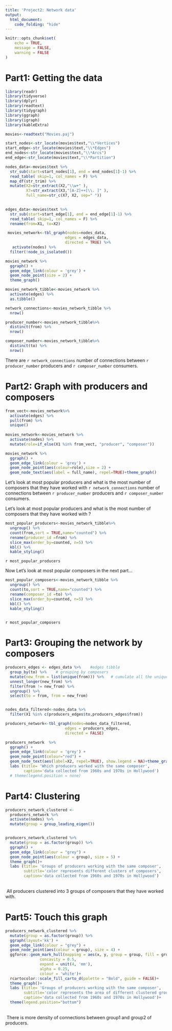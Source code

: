 ```yaml
---
title: 'Project2: Network data'
output: 
  html_document: 
    code_folding: "hide"
---
```


```r
knitr::opts_chunk$set(
	echo = TRUE,
	message = FALSE,
	warning = FALSE
)
```

# Part1: Getting the data

```r

library(readr)
library(tidyverse)
library(dplyr)
library(readtext)
library(tidygraph)
library(ggraph)
library(igraph)
library(kableExtra)

movies<-readtext("Movies.paj")

start_nodes<-str_locate(movies$text,"\\*Vertices")
start_edge<-str_locate(movies$text,"\\*Edges")
end_nodes<-str_locate(movies$text,"\\*Arcs")
end_edge<-str_locate(movies$text,"\\*Partition")

nodes_data<-movies$text %>%
  str_sub(start=start_nodes[1], end = end_nodes[1]-1) %>%
  read_table( skip=1, col_names = F) %>% 
  map_df(str_trim) %>% 
  mutate(X2=str_extract(X2,"\\w+" ),
         X7=str_extract(X3,"[A-Z]++[\\. ]" ),
         full_name=str_c(X7, X2, sep=" "))
  

edges_data<-movies$text %>%
  str_sub(start=start_edge[1], end = end_edge[1]-1) %>%
  read_table( skip=1, col_names = F) %>% 
  rename(from=X1, to=X2)

 movies_network<-tbl_graph(nodes=nodes_data, 
                          edges = edges_data,
                          directed = TRUE) %>% 
   activate(nodes) %>%
  filter(!node_is_isolated())

movies_network %>% 
  ggraph() + 
  geom_edge_link(colour = 'grey') + 
  geom_node_point(size = 2) +
  theme_graph()

movies_network_tibble<-movies_network %>% 
  activate(edges) %>% 
  as.tibble() 

network_connections<-movies_network_tibble %>% 
  nrow()

producer_number<-movies_network_tibble%>% 
  distinct(from) %>% 
  nrow()

composer_number<-movies_network_tibble%>% 
  distinct(to) %>% 
  nrow()

```

There are `r network_connections` number of connections between `r producer_number` producers and `r composer_number` consumers.

# Part2: Graph with producers and composers

```r

from_vect<-movies_network%>% 
  activate(edges) %>% 
  pull(from) %>% 
  unique()
  
movies_network<-movies_network %>% 
  activate(nodes) %>% 
  mutate(role=if_else(X1 %in% from_vect, "producer", "composer"))

movies_network %>% 
  ggraph() + 
  geom_edge_link(colour = 'grey') + 
  geom_node_point(aes(colour=role),size = 2) +
  geom_node_text(aes(label = full_name), repel=TRUE)+theme_graph()
```


Let's look at most popular producers and what is the most number of composers that they have worked with `r network_connections` number of connections between `r producer_number` producers and `r composer_number` consumers. \ \

Let's look at most popular producers and what is the most number of composers that they have worked with ?
```r

most_popular_producers<-movies_network_tibble%>% 
  ungroup() %>% 
  count(from,sort = TRUE,name="counted") %>% 
  rename(producer_id =from) %>% 
  slice_max(order_by=counted, n=5) %>%  
  kbl() %>%
  kable_styling()
```
`r most_popular_producers`

Now Let's look at most popular composers in the next part...

```r
most_popular_composers<-movies_network_tibble %>% 
  ungroup() %>% 
  count(to,sort = TRUE,name="counted") %>% 
  rename(composer_id =to) %>% 
  slice_max(order_by=counted, n=5) %>% 
  kbl() %>%
  kable_styling()
  
```

`r most_popular_composers`

# Part3: Grouping the network by composers

```r

producers_edges <- edges_data %>%    #edges tibble
  group_by(to) %>%    # grouping by composers
  mutate(new_from = list(unique(from))) %>%   # cumulate all the unique froms this to is connected to 
  unnest_longer(new_from) %>%    
  filter(from != new_from) %>%    
  ungroup() %>%    
  select(to = from, from = new_from)


nodes_data_filtered<-nodes_data %>% 
  filter(X1 %in% c(producers_edges$to,producers_edges$from))

producers_network<-tbl_graph(nodes=nodes_data_filtered, 
                          edges = producers_edges,
                          directed = FALSE)

producers_network  %>% 
  ggraph() + 
  geom_edge_link(colour = 'grey') + 
  geom_node_point(colour="red") +
  geom_node_text(aes(label=X2, repel=TRUE), show.legend = NA)+theme_graph() +
  labs (title= 'Which producers worked with the same composer',
        caption='data collected from 1960s and 1970s in Hollywood')
  # theme(legend.position = none)


```


# Part4: Clustering



```r

producers_network_clustered <-
  producers_network %>%
  activate(nodes) %>% 
  mutate(group = group_leading_eigen())


producers_network_clustered %>% 
  mutate(group = as.factor(group)) %>% 
  ggraph() + 
  geom_edge_link(colour = "grey") + 
  geom_node_point(aes(colour = group), size = 5) +
  theme_graph()+
  labs (title= 'Groups of producers working with the same composer',
        subtitle='color represents different clusters of composers',
        caption='data collected from 1960s and 1970s in Hollywood')

```

\
\ All producers clustered into 3 groups of composers that they have worked with.

# Part5: Touch this graph

```r

producers_network_clustered %>% 
  mutate(group = as.factor(group)) %>% 
  ggraph(layout='kk') + 
  geom_edge_link(colour = "grey") + 
  geom_node_point(aes(colour = group), size = 4) +
  ggforce::geom_mark_hull(mapping = aes(x, y, group = group, fill = group),
               concavity = 0.5,
               expand = unit(4, 'mm'),
               alpha = 0.25,
               colour = 'white')+
  rcartocolor::scale_fill_carto_d(palette = "Bold", guide = FALSE)+
  theme_graph()+
  labs (title= 'Groups of producers working with the same composer',
        subtitle='color represents the area of different clustered groups',
        caption='data collected from 1960s and 1970s in Hollywood')+ 
  theme(legend.position="bottom")

```
\
\ There is more density of connections between group1 and group2 of producers.
